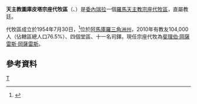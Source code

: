 {{Infobox Roman Catholic diocese
|Roman Catholic Diocese of = 天主教圖庫皮塔宗座代牧區
|Latin name of diocese = Vicariatus Apostolicus Tucupitensis
|image =Delta Amacuro in Venezuela.svg
|caption = 代牧區範圍
|location = [[委內瑞拉|委內瑞拉]]
|territory =[[阿馬庫羅三角洲州|阿馬庫羅三角洲州]]
|population = 104,000
|rite = 拉丁禮
|patron =
|province =
|established = 1954年
|cathedral = [[聖牧女主教座堂_(圖庫皮塔)|聖牧女主教座堂]]
|co-cathedral =
|leadership = 宗座代牧
|website = 
|教宗 = 
|metropolitan =斐理伯·岡薩雷斯·岡薩雷斯
|ordinary = 
|coadjutor bishop = 
|emeritus = 
}}
'''天主教圖庫皮塔宗座代牧區'''（{{lang-la|Vicariatus Apostolicus Tucupitensis}}、{{lang-es|Vicariato Apostólico de Tucupita}}）是[[委內瑞拉|委內瑞拉]]一個[[羅馬天主教|羅馬天主教]][[宗座代牧區|宗座代牧區]]，直屬教廷。

代牧區成立於1954年7月30日，<ref>{{cite journal
|journal=[[宗座公報|宗座公報]]
|publisher=梵蒂岡出版社
|date=1955年
|volume=47
|title=''Crescit in dies''
|page=52
|url=http://www.vatican.va/archive/aas/documents/AAS%2047%20%5B1955%5D%20-%20ocr.pdf
|access-date=2013-06-14
|archive-date=2020-02-02
|archive-url=https://web.archive.org/web/20200202032807/http://www.vatican.va/archive/aas/documents/AAS%2047%20%5B1955%5D%20-%20ocr.pdf
|dead-url=no
}}</ref>位於[[阿馬庫羅三角洲州|阿馬庫羅三角洲州]]，2010年有教友104,000人（佔轄區總人口76.5%）、四個堂區、十一名司鐸。現任宗座代牧為[[斐理伯·岡薩雷斯·岡薩雷斯|斐理伯·岡薩雷斯·岡薩雷斯]]。

==參考資料==
{{reflist}}
{{委內瑞拉天主教教區}}
[[Category:委內瑞拉天主教教區|T]]